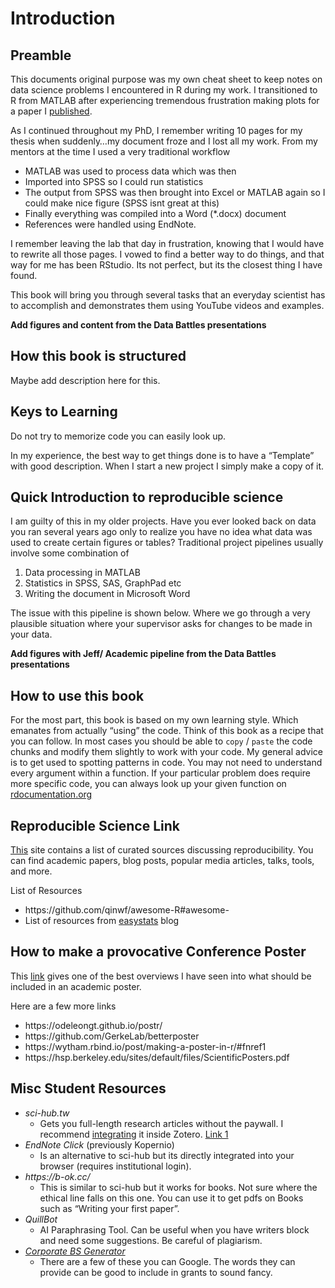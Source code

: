 # Introduction {#intro}

## Preamble 

This documents original purpose was my own cheat sheet to keep notes on data science problems I encountered in R during my work. I transitioned to R from MATLAB after experiencing tremendous frustration making plots for a paper I [published](https://pubmed.ncbi.nlm.nih.gov/28818697/). 

As I continued throughout my PhD, I remember writing 10 pages for my thesis when suddenly...my document froze and I lost all my work. From my mentors at the time I used a very traditional workflow 

- MATLAB was used to process data which was then
- Imported into SPSS so I could run statistics
- The output from SPSS was then brought into Excel or MATLAB again so I could make nice figure (SPSS isnt great at this)
- Finally everything was compiled into a Word (*.docx) document
- References were handled using EndNote.

I remember leaving the lab that day in frustration, knowing that I would have to rewrite all those pages. I vowed to find a better way to do things, and that way for me has been RStudio. Its not perfect, but its the closest thing I have found. 

This book will bring you through several tasks that an everyday scientist has to accomplish and demonstrates them using YouTube videos and examples. 

**Add figures and content from the Data Battles presentations**

## How this book is structured

Maybe add description here for this.

## Keys to Learning

Do not try to memorize code you can easily look up.

In my experience, the best way to get things done is to have a "Template" with good description. When I start a new project I simply make a copy of it. 



## Quick Introduction to reproducible science
I am guilty of this in my older projects. Have you ever looked back on data you ran several years ago only to realize you have no idea what data was used to create certain figures or tables? Traditional project pipelines usually involve some combination of 

1. Data processing in MATLAB
2. Statistics in SPSS, SAS, GraphPad etc
3. Writing the document in Microsoft Word

The issue with this pipeline is shown below. Where we go through a very plausible situation where your supervisor asks for changes to be made in your data. 

**Add figures with Jeff/ Academic pipeline from the Data Battles presentations**


## How to use this book

For the most part, this book is based on my own learning style. Which emanates from actually "using" the code. Think of this book as a recipe that you can follow. In most cases you should be able to `copy` / `paste` the code chunks and modify them slightly to work with your code. My general advice is to get used to spotting patterns in code. You may not need to understand every argument within a function. If your particular problem does require more specific code, you can always look up your given function on [rdocumentation.org](https://www.rdocumentation.org/packages/ggplot2/versions/3.3.2)

## Reproducible Science Link

[This](https://reproduciblescience.org/) site contains a list of curated sources discussing reproducibility.  You can find academic papers, blog posts, popular media articles, talks, tools, and more.

List of Resources

* https://github.com/qinwf/awesome-R#awesome-
* List of resources from [easystats](https://easystats.github.io/blog/resources/) blog

## How to make a provocative Conference Poster

This [link](https://www.youtube.com/watch?v=1RwJbhkCA58&feature=youtu.be) gives one of the best overviews I have seen into what should be included in an academic poster.

Here are a few more links

- https://odeleongt.github.io/postr/
- https://github.com/GerkeLab/betterposter
- https://wytham.rbind.io/post/making-a-poster-in-r/#fnref1
- https://hsp.berkeley.edu/sites/default/files/ScientificPosters.pdf


## Misc Student Resources 

* *sci-hub.tw*
	+ Gets you full-length research articles without the paywall. I recommend [integrating](https://github.com/ethanwillis/zotero-scihub) it inside Zotero. [Link 1](https://medium.com/@gagarine/use-sci-hub-with-zotero-as-a-fall-back-pdf-resolver-cf139eb2cea7)
* *EndNote Click* (previously Kopernio)
	+ Is an alternative to sci-hub but its directly integrated into your browser (requires institutional login).
* *https://b-ok.cc/*
	+ This is similar to sci-hub but it works for books. Not sure where the ethical line falls on this one. You can use it to get pdfs on Books such as "Writing your first paper".
* *QuillBot*
	+ AI Paraphrasing Tool. Can be useful when you have writers block and need some suggestions. Be careful of plagiarism.
* *[Corporate BS Generator](https://www.atrixnet.com/bs-generator.html)*
	+ There are a few of these you can Google. The words they can provide can be good to include in grants to sound fancy.




